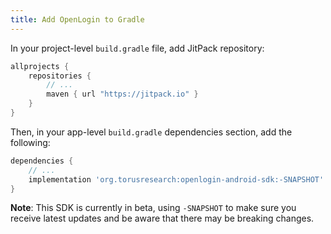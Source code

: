 ```yaml
---
title: Add OpenLogin to Gradle
---
```


In your project-level `build.gradle` file, add JitPack repository:

```groovy
allprojects {
    repositories {
        // ...
        maven { url "https://jitpack.io" }
    }
}
```

Then, in your app-level `build.gradle` dependencies section, add the following:

```groovy
dependencies {
    // ...
    implementation 'org.torusresearch:openlogin-android-sdk:-SNAPSHOT'
}
```

**Note**: This SDK is currently in beta, using `-SNAPSHOT` to make sure you receive latest updates
and be aware that there may be breaking changes.
